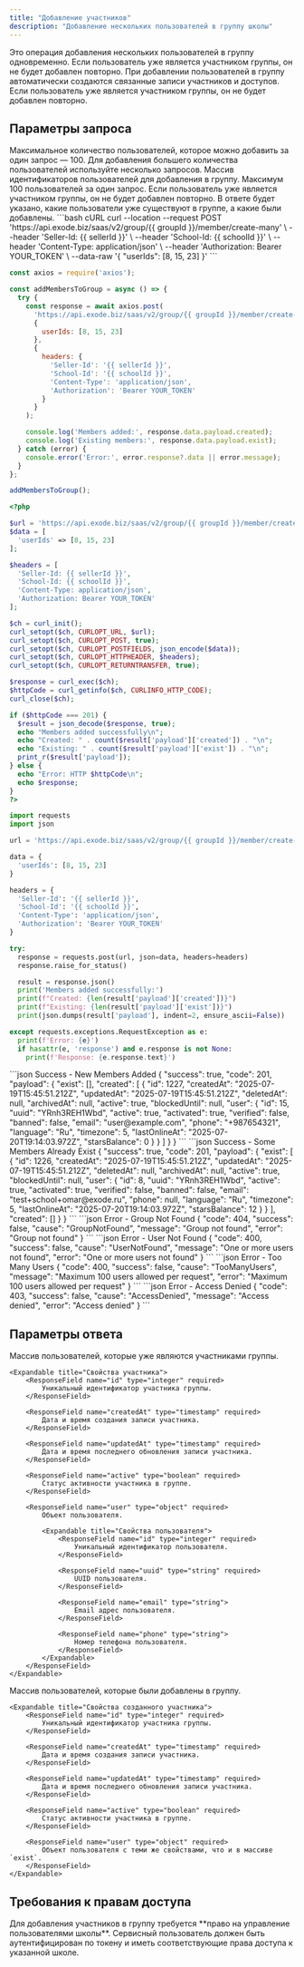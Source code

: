 ```yaml
---
title: "Добавление участников"
description: "Добавление нескольких пользователей в группу школы"
---
```



<Tip>
    Это операция добавления нескольких пользователей в группу одновременно. Если пользователь уже
    является участником группы, он не будет добавлен повторно.
</Tip>

<Info>
    При добавлении пользователей в группу автоматически создаются связанные записи участников и доступов. Если пользователь уже
    является участником группы, он не будет добавлен повторно.
</Info>

<HeaderParamFields/>

## Параметры запроса

<Tip>
    Максимальное количество пользователей, которое можно добавить за один запрос — 100. Для добавления большего
    количества пользователей используйте несколько запросов.
</Tip>

<ParamField body="userIds" type="array" required>
    Массив идентификаторов пользователей для добавления в группу. Максимум 100 пользователей за один запрос.
</ParamField>

<Info>
    Если пользователь уже является участником группы, он не будет добавлен повторно. В ответе будет указано, какие
    пользователи уже существуют в группе, а какие были добавлены.
</Info>

<RequestExample>
```bash cURL
curl --location --request POST 'https://api.exode.biz/saas/v2/group/{{ groupId }}/member/create-many' \
  --header 'Seller-Id: {{ sellerId }}' \
  --header 'School-Id: {{ schoolId }}' \
  --header 'Content-Type: application/json' \
  --header 'Authorization: Bearer YOUR_TOKEN' \
  --data-raw '{
    "userIds": [8, 15, 23]
  }'
```

```javascript Node.js
const axios = require('axios');

const addMembersToGroup = async () => {
  try {
    const response = await axios.post(
      'https://api.exode.biz/saas/v2/group/{{ groupId }}/member/create-many',
      {
        userIds: [8, 15, 23]
      },
      {
        headers: {
          'Seller-Id': '{{ sellerId }}',
          'School-Id': '{{ schoolId }}',
          'Content-Type': 'application/json',
          'Authorization': 'Bearer YOUR_TOKEN'
        }
      }
    );

    console.log('Members added:', response.data.payload.created);
    console.log('Existing members:', response.data.payload.exist);
  } catch (error) {
    console.error('Error:', error.response?.data || error.message);
  }
};

addMembersToGroup();
```

```php PHP
<?php

$url = 'https://api.exode.biz/saas/v2/group/{{ groupId }}/member/create-many';
$data = [
  'userIds' => [8, 15, 23]
];

$headers = [
  'Seller-Id: {{ sellerId }}',
  'School-Id: {{ schoolId }}',
  'Content-Type: application/json',
  'Authorization: Bearer YOUR_TOKEN'
];

$ch = curl_init();
curl_setopt($ch, CURLOPT_URL, $url);
curl_setopt($ch, CURLOPT_POST, true);
curl_setopt($ch, CURLOPT_POSTFIELDS, json_encode($data));
curl_setopt($ch, CURLOPT_HTTPHEADER, $headers);
curl_setopt($ch, CURLOPT_RETURNTRANSFER, true);

$response = curl_exec($ch);
$httpCode = curl_getinfo($ch, CURLINFO_HTTP_CODE);
curl_close($ch);

if ($httpCode === 201) {
  $result = json_decode($response, true);
  echo "Members added successfully\n";
  echo "Created: " . count($result['payload']['created']) . "\n";
  echo "Existing: " . count($result['payload']['exist']) . "\n";
  print_r($result['payload']);
} else {
  echo "Error: HTTP $httpCode\n";
  echo $response;
}
?>
```

```python Python
import requests
import json

url = 'https://api.exode.biz/saas/v2/group/{{ groupId }}/member/create-many'

data = {
  'userIds': [8, 15, 23]
}

headers = {
  'Seller-Id': '{{ sellerId }}',
  'School-Id': '{{ schoolId }}',
  'Content-Type': 'application/json',
  'Authorization': 'Bearer YOUR_TOKEN'
}

try:
  response = requests.post(url, json=data, headers=headers)
  response.raise_for_status()

  result = response.json()
  print('Members added successfully:')
  print(f"Created: {len(result['payload']['created'])}")
  print(f"Existing: {len(result['payload']['exist'])}")
  print(json.dumps(result['payload'], indent=2, ensure_ascii=False))

except requests.exceptions.RequestException as e:
  print(f'Error: {e}')
  if hasattr(e, 'response') and e.response is not None:
    print(f'Response: {e.response.text}')
```
</RequestExample>

<ResponseExample>
```json Success - New Members Added
{
  "success": true,
  "code": 201,
  "payload": {
    "exist": [],
    "created": [
      {
        "id": 1227,
        "createdAt": "2025-07-19T15:45:51.212Z",
        "updatedAt": "2025-07-19T15:45:51.212Z",
        "deletedAt": null,
        "archivedAt": null,
        "active": true,
        "blockedUntil": null,
        "user": {
          "id": 15,
          "uuid": "YRnh3REH1Wbd",
          "active": true,
          "activated": true,
          "verified": false,
          "banned": false,
          "email": "user@example.com",
          "phone": "+987654321",
          "language": "Ru",
          "timezone": 5,
          "lastOnlineAt": "2025-07-20T19:14:03.972Z",
          "starsBalance": 0
        }
      }
    ]
  }
}
```
```json Success - Some Members Already Exist
{
  "success": true,
  "code": 201,
  "payload": {
    "exist": [
      {
        "id": 1226,
        "createdAt": "2025-07-19T15:45:51.212Z",
        "updatedAt": "2025-07-19T15:45:51.212Z",
        "deletedAt": null,
        "archivedAt": null,
        "active": true,
        "blockedUntil": null,
        "user": {
          "id": 8,
          "uuid": "YRnh3REH1Wbd",
          "active": true,
          "activated": true,
          "verified": false,
          "banned": false,
          "email": "test+school+omar@exode.ru",
          "phone": null,
          "language": "Ru",
          "timezone": 5,
          "lastOnlineAt": "2025-07-20T19:14:03.972Z",
          "starsBalance": 12
        }
      }
    ],
    "created": []
  }
}
```
```json Error - Group Not Found
{
  "code": 404,
  "success": false,
  "cause": "GroupNotFound",
  "message": "Group not found",
  "error": "Group not found"
}
```
```json Error - User Not Found
{
  "code": 400,
  "success": false,
  "cause": "UserNotFound",
  "message": "One or more users not found",
  "error": "One or more users not found"
}
```
```json Error - Too Many Users
{
  "code": 400,
  "success": false,
  "cause": "TooManyUsers",
  "message": "Maximum 100 users allowed per request",
  "error": "Maximum 100 users allowed per request"
}
```
```json Error - Access Denied
{
  "code": 403,
  "success": false,
  "cause": "AccessDenied",
  "message": "Access denied",
  "error": "Access denied"
}
```
</ResponseExample>

## Параметры ответа

<ResponseField name="exist" type="array">
    Массив пользователей, которые уже являются участниками группы.

    <Expandable title="Свойства участника">
        <ResponseField name="id" type="integer" required>
            Уникальный идентификатор участника группы.
        </ResponseField>

        <ResponseField name="createdAt" type="timestamp" required>
            Дата и время создания записи участника.
        </ResponseField>

        <ResponseField name="updatedAt" type="timestamp" required>
            Дата и время последнего обновления записи участника.
        </ResponseField>

        <ResponseField name="active" type="boolean" required>
            Статус активности участника в группе.
        </ResponseField>

        <ResponseField name="user" type="object" required>
            Объект пользователя.

            <Expandable title="Свойства пользователя">
                <ResponseField name="id" type="integer" required>
                    Уникальный идентификатор пользователя.
                </ResponseField>

                <ResponseField name="uuid" type="string" required>
                    UUID пользователя.
                </ResponseField>

                <ResponseField name="email" type="string">
                    Email адрес пользователя.
                </ResponseField>

                <ResponseField name="phone" type="string">
                    Номер телефона пользователя.
                </ResponseField>
            </Expandable>
        </ResponseField>
    </Expandable>
</ResponseField>

<ResponseField name="created" type="array">
    Массив пользователей, которые были добавлены в группу.

    <Expandable title="Свойства созданного участника">
        <ResponseField name="id" type="integer" required>
            Уникальный идентификатор участника группы.
        </ResponseField>

        <ResponseField name="createdAt" type="timestamp" required>
            Дата и время создания записи участника.
        </ResponseField>

        <ResponseField name="updatedAt" type="timestamp" required>
            Дата и время последнего обновления записи участника.
        </ResponseField>

        <ResponseField name="active" type="boolean" required>
            Статус активности участника в группе.
        </ResponseField>

        <ResponseField name="user" type="object" required>
            Объект пользователя с теми же свойствами, что и в массиве `exist`.
        </ResponseField>
    </Expandable>
</ResponseField>

## Требования к правам доступа

<Check>
    Для добавления участников в группу требуется **право на управление пользователями школы**.
</Check>

<Warning>
    Сервисный пользователь должен быть аутентифицирован по токену и иметь соответствующие права доступа к указанной
    школе.
</Warning>

